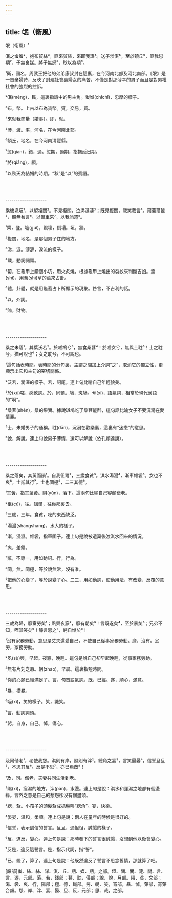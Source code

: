 ```yaml
---
---
---
```

title: 氓（衛風）
---




氓（衛風）¹

氓之蚩蚩²，抱布貿絲³，匪來貿絲，來即我謀⁴。送子涉淇⁵，至於頓丘⁶，匪我愆期⁷，子無良媒。將子無怒⁸，秋以為期⁹。

¹衛，國名，周武王把他的弟弟康叔封在這裏，在今河南北部及河北南部。《氓》是一首棄婦詩，反映了封建社會裏婦女的痛苦，不僅是對那薄幸的男子而且是對男權社會的強烈的控訴。

²氓(méng)，民，這裏指詩中的男主角。蚩蚩(chīchī)，忠厚的樣子。

³布，幣。上古以布為貨幣。貿，交易，買。

⁴來就我商量〔婚事〕。即，就。

⁵涉，渡。淇，河名，在今河南北部。

⁶頓丘，地名，在今河南清豐縣。

⁷愆(qiān)，錯，過。愆期，過期，指拖延日期。

⁸將(qiāng)，願。

⁹以秋天為結婚的時期。“秋”是“以”的賓語。



<br/><br/><br/>--------------------

乘彼垝垣¹，以望複關²。不見複關，泣涕漣漣³；既見複關，載笑載言⁴。爾蔔爾筮⁵，體無咎言⁶。以爾車來⁷，以我賄遷⁸。

¹乘，登。垝(guǐ)，毀壞，倒塌。垣，牆。

²複關，地名，是那個男子住的地方。

³涕，淚。漣漣，淚流的樣子。

⁴載，動詞詞頭。

⁵蔔，在龜甲上鑽個小坑，用火炙燒，根據龜甲上燒出的裂紋來判斷吉凶。筮(shì)，用蓍(shī)草的莖來占卦。

⁶體，卦體，就是用龜蓍占卜所顯示的現象。咎言，不吉利的話。

⁷以，介詞。

⁸賄，財物。



<br/><br/><br/>--------------------

桑之未落¹，其葉沃若²。於嗟鳩兮³，無食桑葚⁴！於嗟女兮，無與士耽⁵！士之耽兮，猶可說也⁶；女之耽兮，不可說也。

¹這句話表時間。表時間的分句裏，主謂之間加上介詞“之”，取消它的獨立性，更顯示出它和主句的密切關係。

²沃若，潤澤的樣子。若，詞尾。連上句比喻自己年輕貌美。

³於(xū)嗟，感歎詞。於，同籲。鳩，斑鳩。兮(xī)，語氣詞，相當於現代漢語的“啊”。

⁴桑葚(shèn)，桑的果實。據說斑鳩吃了桑葚能醉，這句話比喻女子不要沉溺在愛情裏。

⁵士，未婚男子的通稱。耽(dān)，沉溺在歡樂裏，這裏有“迷戀”的意思。

⁶說，解說。連上句說男子薄情，還可以解說（依孔穎達說）。



<br/><br/><br/>--------------------

桑之落矣，其黃而隕¹。自我徂爾²，三歲食貧³。淇水湯湯⁴，漸車帷裳⁵。女也不爽⁶，士貳其行⁷。士也罔極⁸，二三其德⁹。

¹其黃，指其葉黃。隕(yǔn)，落下。這兩句比喻自己容顏衰老。

²徂(cú)，往。徂爾，往你那裏去。

³三歲，三年。食貧，吃的東西缺乏。

⁴湯湯(shāngshāng)，水大的樣子。

⁵漸，浸濕。帷裳，指車圍子。連上句是說被遺棄後渡淇水回來的情況。

⁶爽，差錯。

⁷貳，不專一，用如動詞。行，行為。

⁸罔，無。罔極，等於說無常，沒有准。

⁹把他的心變了，等於說變了心。二三，用如動詞，使動用法，有改變、反覆的意思。



<br/><br/><br/>--------------------

三歲為婦，靡室勞矣¹；夙興夜寐²，靡有朝矣³！言既遂矣⁴，至於暴矣⁵；兄弟不知，咥其笑矣⁶！靜言思之⁷，躬自悼矣⁸！

¹沒有家務勞動，意思是丈夫還愛自己，不使自己從事家務勞動。靡，沒有。室勞，家務勞動。

²夙(sù)興，早起。夜寐，晚睡。這句是說自己卻早起晚睡，從事家務勞動。

³無有片刻之暇。朝(zhāo)，早晨。這裏指短時間。

⁴你的心願已經滿足了。言，句首語氣詞。既，已經。遂，順心，滿意。

⁵暴，橫暴。

⁶咥(xì)，笑的樣子。笑，譏笑。

⁷言，動詞詞頭。

⁸躬，自身，自己。悼，傷心。



<br/><br/><br/>--------------------

及爾偕老¹，老使我怨。淇則有岸，隰則有泮²。總角之宴³，言笑晏晏⁴，信誓旦旦⁵，不思其反⁶。反是不思⁷，亦已焉哉⁸！

¹及，同。偕老，夫妻共同生活到老。

²隰(xí)，窪濕的地方。泮(pàn)，水邊。連上句是說：淇水和窪濕之地都有個邊緣。言外之意是自己的愁怨卻沒有個盡頭。

³總，紮。小孩子的頭髮紮成抓髻叫“總角”。宴，快樂。

⁴晏晏，溫和，柔順。連上句是說：兩人在童年的時候是很好的。

⁵信誓，表示誠信的誓言。旦旦，通怛怛，誠懇的樣子。

⁶反，違反，變心。連上句是說：那時發下的誓言很誠懇，沒想到他以後會變心。

⁷反是，違反這誓言。是，指示代詞，指“誓”。

⁸已，罷了，算了。連上句是說：他既然違反了誓言不思念舊情，那就算了吧。

[韻部]蚩、絲、絲、謀、淇、丘、期、媒、期，之部。垣、關、關、漣、關、言、言、遷，元部。落、若，鐸部；葚、耽，侵部；說、說，月部。隕、貧，文部；湯、裳、爽、行，陽部；極、德，職部。勞、朝、笑，宵部，暴、悼，藥部，宵藥合韻。怨、岸、泮、宴、晏、旦、反，元部；思、哉，之部。